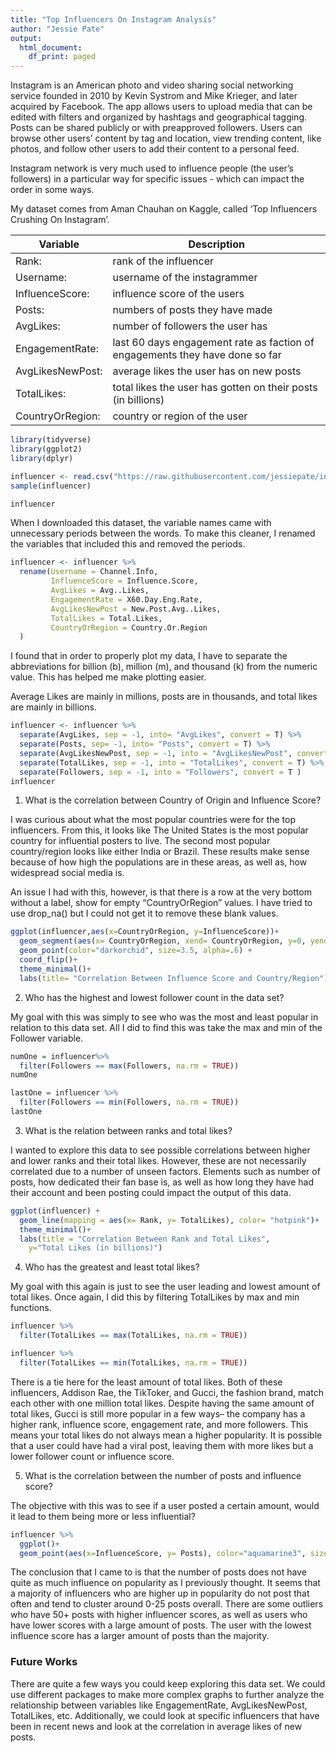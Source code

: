 ---
title: "Top Influencers On Instagram Analysis"
author: "Jessie Pate"
output:
  html_document:
    df_print: paged
---

Instagram is an American photo and video sharing social networking service founded in 2010 by Kevin Systrom and Mike Krieger, and later acquired by Facebook. The app allows users to upload media that can be edited with filters and organized by hashtags and geographical tagging. Posts can be shared publicly or with preapproved followers. Users can browse other users' content by tag and location, view trending content, like photos, and follow other users to add their content to a personal feed.

Instagram network is very much used to influence people (the user's followers) in a particular way for specific issues - which can impact the order in some ways.

My dataset comes from Aman Chauhan on Kaggle, called 'Top Influencers Crushing On Instagram'.



|Variable|Description|
|-------------------|-------------------------------------------------------------------------------|
|Rank:              | rank of the influencer                                                        |
|Username:          | username of the instagrammer                                                  |
|InfluenceScore:    | influence score of the users                                                  |
|Posts:             | numbers of posts they have made                                               |
|AvgLikes:          | number of followers the user has                                              |
|EngagementRate:    | last 60 days engagement rate as faction of engagements they have done so far  |
|AvgLikesNewPost:   | average likes the user has on new posts                                       |
|TotalLikes:        | total likes the user has gotten on their posts (in billions)                  |
|CountryOrRegion:   | country or region of the user                                                 |


```{r}
library(tidyverse)
library(ggplot2)
library(dplyr)
```

```{r}
influencer <- read.csv("https://raw.githubusercontent.com/jessiepate/influencers/main/Top_Influencers.csv")
sample(influencer)
```

```{r}
influencer
```

When I downloaded this dataset, the variable names came with unnecessary periods between the words. To make this cleaner, I renamed the variables that included this and removed the periods.

```{r}
influencer <- influencer %>% 
  rename(Username = Channel.Info,
         InfluenceScore = Influence.Score,
         AvgLikes = Avg..Likes,
         EngagementRate = X60.Day.Eng.Rate,
         AvgLikesNewPost = New.Post.Avg..Likes,
         TotalLikes = Total.Likes,
         CountryOrRegion = Country.Or.Region
  )
```

I found that in order to properly plot my data, I have to separate the abbreviations for billion (b), million (m), and thousand (k) from the numeric value. This has helped me make plotting easier.

Average Likes are mainly in millions, posts are in thousands, and total likes are mainly in billions.

```{r}
influencer <- influencer %>% 
  separate(AvgLikes, sep = -1, into= "AvgLikes", convert = T) %>% 
  separate(Posts, sep= -1, into= "Posts", convert = T) %>% 
  separate(AvgLikesNewPost, sep = -1, into = "AvgLikesNewPost", convert = T) %>% 
  separate(TotalLikes, sep = -1, into = "TotalLikes", convert = T) %>% 
  separate(Followers, sep = -1, into = "Followers", convert = T )
influencer
```

1. What is the correlation between Country of Origin and Influence Score?

I was curious about what the most popular countries were for the top influencers. From this, it looks like The United States is the most popular country for influential posters to live. The second most popular country/region looks like either India or Brazil. These results make sense because of how high the populations are in these areas, as well as, how widespread social media is.

An issue I had with this, however, is that there is a row at the very bottom without a label, show for empty "CountryOrRegion" values. I have tried to use drop_na() but I could not get it to remove these blank values.

```{r}
ggplot(influencer,aes(x=CountryOrRegion, y=InfluenceScore))+
  geom_segment(aes(x= CountryOrRegion, xend= CountryOrRegion, y=0, yend=InfluenceScore), color="darkgreen") +
  geom_point(color="darkorchid", size=3.5, alpha=.6) +
  coord_flip()+
  theme_minimal()+
  labs(title= "Correlation Between Influence Score and Country/Region")
```


2. Who has the highest and lowest follower count in the data set?

My goal with this was simply to see who was the most and least popular in relation to this data set. All I did to find this was take the max and min of the Follower variable.

```{r}
numOne = influencer%>%
  filter(Followers == max(Followers, na.rm = TRUE))
numOne
```

```{r}
lastOne = influencer %>% 
  filter(Followers == min(Followers, na.rm = TRUE))
lastOne
```

3. What is the relation between ranks and total likes?

I wanted to explore this data to see possible correlations between higher and lower ranks and their total likes. However, these are not necessarily correlated due to a number of unseen factors. 
Elements such as number of posts, how dedicated their fan base is, as well as how long they have had their account and been posting could impact the output of this data.

```{r}
ggplot(influencer) +
  geom_line(mapping = aes(x= Rank, y= TotalLikes), color= "hotpink")+
  theme_minimal()+
  labs(title = "Correlation Between Rank and Total Likes",
    y="Total Likes (in billions)")
```
4. Who has the greatest and least total likes?

My goal with this again is just to see the user leading and lowest amount of total likes. Once again, I did this by filtering TotalLikes by max and min functions.

```{r}
influencer %>% 
  filter(TotalLikes == max(TotalLikes, na.rm = TRUE))
```


```{r}
influencer %>% 
  filter(TotalLikes == min(TotalLikes, na.rm = TRUE))
```

There is a tie here for the least amount of total likes. Both of these influencers, Addison Rae, the TikToker, and Gucci, the fashion brand, match each other with one million total likes. Despite having the same amount of total likes, Gucci is still more popular in a few ways-- the company has a higher rank, influence score, engagement rate, and more followers. This means your total likes do not always mean a higher popularity. It is possible that a user could have had a viral post, leaving them with more likes but a lower follower count or influence score.


5. What is the correlation between the number of posts and influence score?

The objective with this was to see if a user posted a certain amount, would it lead to them being more or less influential?

```{r}
influencer %>% 
  ggplot()+
  geom_point(aes(x=InfluenceScore, y= Posts), color="aquamarine3", size = 3, alpha = 0.5)
```

The conclusion that I came to is that the number of posts does not have quite as much influence on popularity as I previously thought. It seems that a majority of influencers who are higher up in popularity do not post that often and tend to cluster around 0-25 posts overall. There are some outliers who have 50+ posts with higher influencer scores, as well as users who have lower scores with a large amount of posts. The user with the lowest influence score has a larger amount of posts than the majority.


### Future Works

There are quite a few ways you could keep exploring this data set. We could use different packages to make more complex graphs to further analyze the relationship between variables like EngagementRate, AvgLikesNewPost, TotalLikes, etc. Additionally, we could look at specific influencers that have been in recent news and look at the correlation in average likes of new posts.


